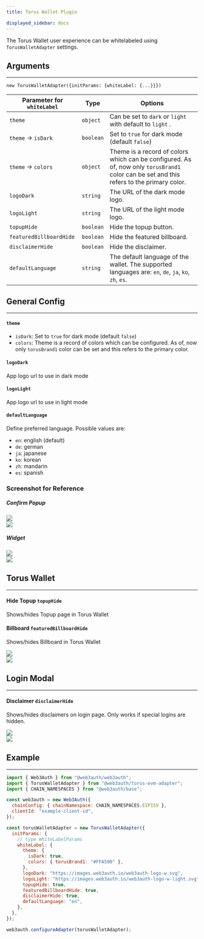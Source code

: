 ```yaml
---
title: Torus Wallet Plugin

displayed_sidebar: docs
---
```



The Torus Wallet user experience can be whitelabeled using `TorusWalletAdapter` settings.

## Arguments

---

`new TorusWalletAdapter({initParams: {whiteLabel: {...}}})`

| Parameter for `whiteLabel` | Type      | Options                                                                                                                                   |
| -------------------------- | --------- | ----------------------------------------------------------------------------------------------------------------------------------------- |
| `theme`                    | `object`  | Can be set to `dark` or `light` with default to `light` .                                                                                 |
| `theme` -> `isDark`        | `boolean` | Set to `true` for dark mode (default `false`)                                                                                             |
| `theme` -> `colors`        | `object`  | Theme is a record of colors which can be configured. As of, now only `torusBrand1` color can be set and this refers to the primary color. |
| `logoDark`                 | `string`  | The URL of the dark mode logo.                                                                                                            |
| `logoLight`                | `string`  | The URL of the light mode logo.                                                                                                           |
| `topupHide`                | `boolean` | Hide the topup button.                                                                                                                    |
| `featuredBillboardHide`    | `boolean` | Hide the featured billboard.                                                                                                              |
| `disclaimerHide`           | `boolean` | Hide the disclaimer.                                                                                                                      |
| `defaultLanguage`          | `string`  | The default language of the wallet. The supported languages are: `en`, `de`, `ja`, `ko`, `zh`, `es`.                                      |

## General Config

---

#### `theme`

- `isDark`: Set to `true` for dark mode (default `false`)
- `colors`: Theme is a record of colors which can be configured. As of, now only `torusBrand1` color can be set and this refers to the primary color.

#### `logoDark`

App logo url to use in dark mode

#### `logoLight`

App logo url to use in light mode

#### `defaultLanguage`

Define preferred language. Possible values are:

- `en`: english (default)
- `de`: german
- `ja`: japanese
- `ko`: korean
- `zh`: mandarin
- `es`: spanish

### Screenshot for Reference

##### Confirm Popup

<div style={{ display: "flex", flexWrap: "wrap", gap: "10px" }}>
  <div style={{ flexBasis: "30%", flexGrow: "1", alignItems: "center" }}>
    <img style={{ display: "block", maxHeight: "500px", alignSelf: "center" }} src={Image8} />
  </div>
  <div style={{ flexBasis: "15%", flexGrow: "1", alignItems: "center" }}>
    <img style={{ display: "block", maxHeight: "500px", alignSelf: "center" }} src={Image9} />
  </div>
</div>

##### Widget

<div style={{ display: "flex", flexWrap: "wrap", gap: "10px" }}>
  <div style={{ flexBasis: "30%", flexGrow: "1", alignItems: "center" }}>
    <img style={{ display: "block", maxHeight: "500px", alignSelf: "center" }} src={Image10} />
  </div>
  <div style={{ flexBasis: "30%", flexGrow: "1", alignItems: "center" }}>
    <img style={{ display: "block", maxHeight: "500px", alignSelf: "center" }} src={Image11} />
  </div>
</div>

## Torus Wallet

---

#### Hide Topup `topupHide`

Shows/hides Topup page in Torus Wallet

#### Billboard `featuredBillboardHide`

Shows/hides Billboard in Torus Wallet

<div style={{ display: "flex", flexWrap: "wrap", gap: "10px" }}>
  <div style={{ flexBasis: "50%", flexGrow: "1", alignItems: "center" }}>
    <img style={{ display: "block", maxHeight: "500px", alignSelf: "center" }} src={Image12} />
  </div>
  <div style={{ flexBasis: "50%", flexGrow: "1", alignItems: "center" }}>
    <img style={{ display: "block", maxHeight: "500px", alignSelf: "center" }} src={Image13} />
  </div>
</div>

## Login Modal

---

#### Disclaimer `disclaimerHide`

Shows/hides disclaimers on login page. Only works if special logins are hidden.

<div style={{ display: "flex", flexWrap: "wrap", gap: "10px" }}>
  <div style={{ flexBasis: "15%", flexGrow: "1", alignItems: "center" }}>
    <img style={{ display: "block", maxHeight: "500px", alignSelf: "center" }} src={Image14} />
  </div>
  <div style={{ flexBasis: "30%", flexGrow: "1", alignItems: "center" }}>
    <img style={{ display: "block", maxHeight: "500px", alignSelf: "center" }} src={Image15} />
  </div>
</div>

## Example

---

```js
import { Web3Auth } from "@web3auth/web3auth";
import { TorusWalletAdapter } from "@web3auth/torus-evm-adapter";
import { CHAIN_NAMESPACES } from "@web3auth/base";

const web3auth = new Web3Auth({
  chainConfig: { chainNamespace: CHAIN_NAMESPACES.EIP155 },
  clientId: "example-client-id",
});

const torusWalletAdapter = new TorusWalletAdapter({
  initParams: {
    // type WhiteLabelParams
    whiteLabel: {
      theme: {
        isDark: true,
        colors: { torusBrand1: "#FFA500" },
      },
      logoDark: "https://images.web3auth.io/web3auth-logo-w.svg",
      logoLight: "https://images.web3auth.io/web3auth-logo-w-light.svg",
      topupHide: true,
      featuredBillboardHide: true,
      disclaimerHide: true,
      defaultLanguage: "en",
    },
  },
});

web3auth.configureAdapter(torusWalletAdapter);
```
